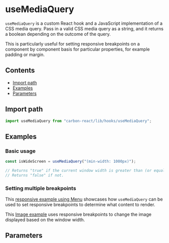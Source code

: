 

<Meta title="Documentation/Hooks/useMediaQuery" of={useMediaQueryStories} />

# useMediaQuery

`useMediaQuery` is a custom React hook and a JavaScript implementation of a CSS media query. Pass in a valid CSS media query as a string, and it returns a boolean depending on the outcome of the query.

This is particularly useful for setting responsive breakpoints on a component by component basis for particular properties, for example padding or margin.

## Contents

- [Import path](#import-path)
- [Examples](#examples)
- [Parameters](#parameters)

## Import path

```javascript
import useMediaQuery from "carbon-react/lib/hooks/useMediaQuery";
```

## Examples

### Basic usage

```javascript
const isWideScreen = useMediaQuery("(min-width: 1000px)");

// Returns "true" if the current window width is greater than (or equal to) 1000px
// Returns "false" if not.
```

### Setting multiple breakpoints

This [responsive example using Menu](../?path=/story/menu--responsive-composition-story) showcases how `useMediaQuery` can be used to set responsive breakpoints to determine what content to render.

This [Image example](../?path=/story/image--custom-responsive-behaviour) uses responsive breakpoints to change the image displayed based on the window width.

## Parameters

<ArgTypes of={useMediaQueryStories} />
